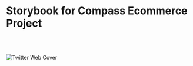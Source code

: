 
<Meta title="Docs/1. Introduction" />

# Storybook for Compass Ecommerce Project
<br></br>

![Twitter Web Cover](https://i.ibb.co/0ZxP4RQ/Shopware-Cover-final.png)